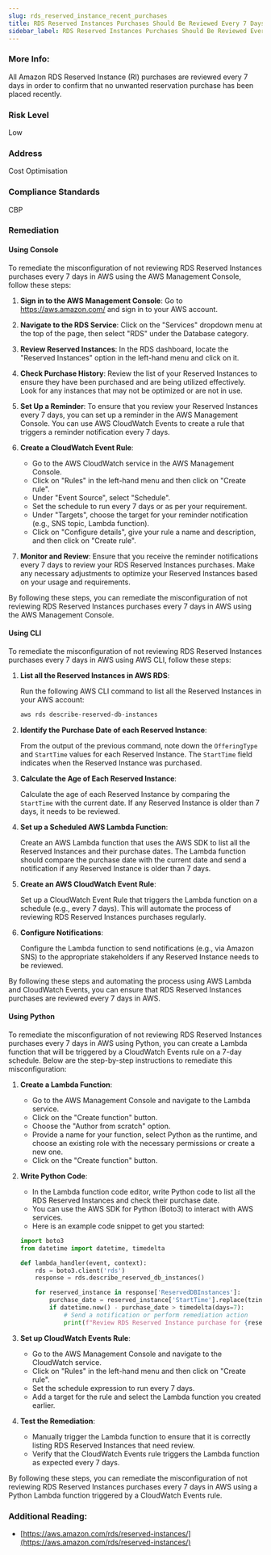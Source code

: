 ```yaml
---
slug: rds_reserved_instance_recent_purchases
title: RDS Reserved Instances Purchases Should Be Reviewed Every 7 Days
sidebar_label: RDS Reserved Instances Purchases Should Be Reviewed Every 7 Days
---
```


### More Info:

All Amazon RDS Reserved Instance (RI) purchases are reviewed every 7 days in order to confirm that no unwanted reservation purchase has been placed recently.

### Risk Level

Low

### Address

Cost Optimisation

### Compliance Standards

CBP


### Remediation

#### Using Console

To remediate the misconfiguration of not reviewing RDS Reserved Instances purchases every 7 days in AWS using the AWS Management Console, follow these steps:

1. **Sign in to the AWS Management Console**: Go to https://aws.amazon.com/ and sign in to your AWS account.

2. **Navigate to the RDS Service**: Click on the "Services" dropdown menu at the top of the page, then select "RDS" under the Database category.

3. **Review Reserved Instances**: In the RDS dashboard, locate the "Reserved Instances" option in the left-hand menu and click on it.

4. **Check Purchase History**: Review the list of your Reserved Instances to ensure they have been purchased and are being utilized effectively. Look for any instances that may not be optimized or are not in use.

5. **Set Up a Reminder**: To ensure that you review your Reserved Instances every 7 days, you can set up a reminder in the AWS Management Console. You can use AWS CloudWatch Events to create a rule that triggers a reminder notification every 7 days.

6. **Create a CloudWatch Event Rule**:
   - Go to the AWS CloudWatch service in the AWS Management Console.
   - Click on "Rules" in the left-hand menu and then click on "Create rule".
   - Under "Event Source", select "Schedule".
   - Set the schedule to run every 7 days or as per your requirement.
   - Under "Targets", choose the target for your reminder notification (e.g., SNS topic, Lambda function).
   - Click on "Configure details", give your rule a name and description, and then click on "Create rule".

7. **Monitor and Review**: Ensure that you receive the reminder notifications every 7 days to review your RDS Reserved Instances purchases. Make any necessary adjustments to optimize your Reserved Instances based on your usage and requirements.

By following these steps, you can remediate the misconfiguration of not reviewing RDS Reserved Instances purchases every 7 days in AWS using the AWS Management Console.

#### Using CLI

To remediate the misconfiguration of not reviewing RDS Reserved Instances purchases every 7 days in AWS using AWS CLI, follow these steps:

1. **List all the Reserved Instances in AWS RDS**:
   
   Run the following AWS CLI command to list all the Reserved Instances in your AWS account:

   ```bash
   aws rds describe-reserved-db-instances
   ```

2. **Identify the Purchase Date of each Reserved Instance**:

   From the output of the previous command, note down the `OfferingType` and `StartTime` values for each Reserved Instance. The `StartTime` field indicates when the Reserved Instance was purchased.

3. **Calculate the Age of Each Reserved Instance**:

   Calculate the age of each Reserved Instance by comparing the `StartTime` with the current date. If any Reserved Instance is older than 7 days, it needs to be reviewed.

4. **Set up a Scheduled AWS Lambda Function**:

   Create an AWS Lambda function that uses the AWS SDK to list all the Reserved Instances and their purchase dates. The Lambda function should compare the purchase date with the current date and send a notification if any Reserved Instance is older than 7 days.

5. **Create an AWS CloudWatch Event Rule**:

   Set up a CloudWatch Event Rule that triggers the Lambda function on a schedule (e.g., every 7 days). This will automate the process of reviewing RDS Reserved Instances purchases regularly.

6. **Configure Notifications**:

   Configure the Lambda function to send notifications (e.g., via Amazon SNS) to the appropriate stakeholders if any Reserved Instance needs to be reviewed.

By following these steps and automating the process using AWS Lambda and CloudWatch Events, you can ensure that RDS Reserved Instances purchases are reviewed every 7 days in AWS.

#### Using Python

To remediate the misconfiguration of not reviewing RDS Reserved Instances purchases every 7 days in AWS using Python, you can create a Lambda function that will be triggered by a CloudWatch Events rule on a 7-day schedule. Below are the step-by-step instructions to remediate this misconfiguration:

1. **Create a Lambda Function**:
   
   - Go to the AWS Management Console and navigate to the Lambda service.
   - Click on the "Create function" button.
   - Choose the "Author from scratch" option.
   - Provide a name for your function, select Python as the runtime, and choose an existing role with the necessary permissions or create a new one.
   - Click on the "Create function" button.

2. **Write Python Code**:
   
   - In the Lambda function code editor, write Python code to list all the RDS Reserved Instances and check their purchase date.
   - You can use the AWS SDK for Python (Boto3) to interact with AWS services.
   - Here is an example code snippet to get you started:

    ```python
    import boto3
    from datetime import datetime, timedelta

    def lambda_handler(event, context):
        rds = boto3.client('rds')
        response = rds.describe_reserved_db_instances()

        for reserved_instance in response['ReservedDBInstances']:
            purchase_date = reserved_instance['StartTime'].replace(tzinfo=None)
            if datetime.now() - purchase_date > timedelta(days=7):
                # Send a notification or perform remediation action
                print(f"Review RDS Reserved Instance purchase for {reserved_instance['ReservedDBInstanceId']}")
    ```

3. **Set up CloudWatch Events Rule**:
   
   - Go to the AWS Management Console and navigate to the CloudWatch service.
   - Click on "Rules" in the left-hand menu and then click on "Create rule".
   - Set the schedule expression to run every 7 days.
   - Add a target for the rule and select the Lambda function you created earlier.

4. **Test the Remediation**:
   
   - Manually trigger the Lambda function to ensure that it is correctly listing RDS Reserved Instances that need review.
   - Verify that the CloudWatch Events rule triggers the Lambda function as expected every 7 days.

By following these steps, you can remediate the misconfiguration of not reviewing RDS Reserved Instances purchases every 7 days in AWS using a Python Lambda function triggered by a CloudWatch Events rule.

### Additional Reading:

- [https://aws.amazon.com/rds/reserved-instances/](https://aws.amazon.com/rds/reserved-instances/) 

